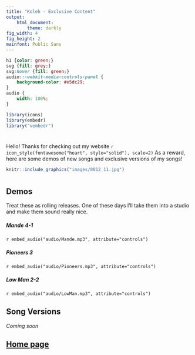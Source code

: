 ```yaml
---
title: "Koleh - Exclusive Content"
output: 
    html_document:
        theme: darkly
fig_width: 4 
fig_height: 2 
mainfont: Public Sans
---
```


```css
h1 {color: green;}
svg {fill: grey;}
svg:hover {fill: green;}
audio::-webkit-media-controls-panel {
    background-color: #e5dc29;
}
audio {
    width: 100%;
}
```

```r
library(icons)
library(embedr)
library("vembedr")
```

# {.tabset .tabset-pill}

Hello! Thanks for checking out my website `r icon_style(fontawesome("heart", style="solid"), scale=2)` As a reward, here are some demos of new songs and exclusive versions of my songs!

```r
knitr::include_graphics("images/0012_11.jpg")
```

# {.tabset .tabset-pill}

## Demos

Treat these as rolling releases. One of these days I'll take them into a studio and make them sound really nice.

##### Mande *4-1*

`r embed_audio("audio/Mande.mp3", attribute="controls")`

##### Pioneers *3*

`r embed_audio("audio/Pioneers.mp3", attribute="controls")`

##### Low Man *2-2*

`r embed_audio("audio/LowMan.mp3", attribute="controls")`

## Song Versions

*Coming soon*

## [Home page](https://koleh-music.github.io/links-biography.io/index.html)
